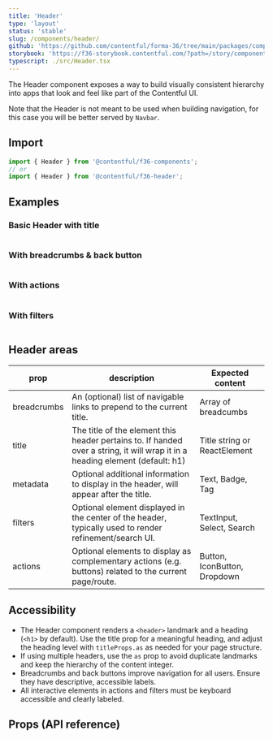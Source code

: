 ```yaml
---
title: 'Header'
type: 'layout'
status: 'stable'
slug: /components/header/
github: 'https://github.com/contentful/forma-36/tree/main/packages/components/header'
storybook: 'https://f36-storybook.contentful.com/?path=/story/components-header--default'
typescript: ./src/Header.tsx
---
```


The Header component exposes a way to build visually consistent hierarchy into apps that look and feel like part of the Contentful UI.

Note that the Header is not meant to be used when building navigation, for this case you will be better served by `Navbar`.

## Import

```jsx static=true
import { Header } from '@contentful/f36-components';
// or
import { Header } from '@contentful/f36-header';
```

## Examples

### Basic Header with title

```jsx file=./examples/WithTitle.tsx

```

### With breadcrumbs & back button

```jsx file=./examples/WithBreadcrumbs.tsx

```

### With actions

```jsx file=./examples/WithActions.tsx

```

### With filters

```jsx file=./examples/WithFilters.tsx

```

## Header areas

| prop        | description                                                                                                                   | Expected content             |
| ----------- | ----------------------------------------------------------------------------------------------------------------------------- | ---------------------------- |
| breadcrumbs | An (optional) list of navigable links to prepend to the current title.                                                        | Array of breadcumbs          |
| title       | The title of the element this header pertains to. If handed over a string, it will wrap it in a heading element (default: h1) | Title string or ReactElement |
| metadata    | Optional additional information to display in the header, will appear after the title.                                        | Text, Badge, Tag             |
| filters     | Optional element displayed in the center of the header, typically used to render refinement/search UI.                        | TextInput, Select, Search    |
| actions     | Optional elements to display as complementary actions (e.g. buttons) related to the current page/route.                       | Button, IconButton, Dropdown |

## Accessibility

- The Header component renders a `<header>` landmark and a heading (`<h1>` by default). Use the title prop for a meaningful heading, and adjust the heading level with `titleProps.as` as needed for your page structure.
- If using multiple headers, use the `as` prop to avoid duplicate landmarks and keep the hierarchy of the content integer.
- Breadcrumbs and back buttons improve navigation for all users. Ensure they have descriptive, accessible labels.
- All interactive elements in actions and filters must be keyboard accessible and clearly labeled.

## Props (API reference)

<PropsTable of="Header" />
